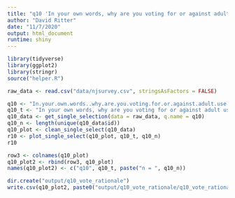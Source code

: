 ```yaml
---
title: "q10 'In your own words, why are you voting for or against adult use cannabis legalization?'"
author: "David Ritter"
date: "11/7/2020"
output: html_document
runtime: shiny
---
```


```r
library(tidyverse)
library(ggplot2)
library(stringr)
source("helper.R")
```

```r
raw_data <- read.csv("data/njsurvey.csv", stringsAsFactors = FALSE)
```

```r
q10 <- "In.your.own.words..why.are.you.voting.for.or.against.adult.use.cannabis.legalization."
q10_t <- "In your own words, why are you voting for or against adult use cannabis legalization?"
q10_data <- get_single_selection(data = raw_data, q.name = q10)
q10_n <- length(unique(q10_data$id))
q10_plot <- clean_single_select(q10_data)
r10 <- plot_single_select(q10_plot, q10_t, q10_n)
r10
```

```r
row3 <- colnames(q10_plot)
q10_plot2 <- rbind(row3, q10_plot)
names(q10_plot2) <- c("q10", q10_t, paste("n = ", q10_n))
```

```r
dir.create("output/q10_vote_rationale")
write.csv(q10_plot2, paste0("output/q10_vote_rationale/q10_vote_rationale_", q10_n,".csv"), row.names=F)
```
